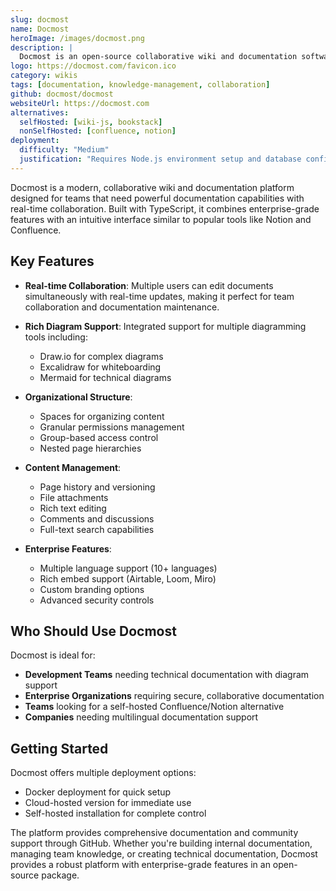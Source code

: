 ```yaml
---
slug: docmost
name: Docmost
heroImage: /images/docmost.png
description: |
  Docmost is an open-source collaborative wiki and documentation software that provides real-time collaboration, diagrams support, and enterprise features as an alternative to Confluence and Notion.
logo: https://docmost.com/favicon.ico
category: wikis
tags: [documentation, knowledge-management, collaboration]
github: docmost/docmost
websiteUrl: https://docmost.com
alternatives:
  selfHosted: [wiki-js, bookstack]
  nonSelfHosted: [confluence, notion]
deployment:
  difficulty: "Medium"
  justification: "Requires Node.js environment setup and database configuration. Docker deployment available but may need additional configuration for enterprise features."
---
```


Docmost is a modern, collaborative wiki and documentation platform designed for
teams that need powerful documentation capabilities with real-time
collaboration. Built with TypeScript, it combines enterprise-grade features with
an intuitive interface similar to popular tools like Notion and Confluence.

## Key Features

- **Real-time Collaboration**: Multiple users can edit documents simultaneously
  with real-time updates, making it perfect for team collaboration and
  documentation maintenance.

- **Rich Diagram Support**: Integrated support for multiple diagramming tools
  including:
  - Draw.io for complex diagrams
  - Excalidraw for whiteboarding
  - Mermaid for technical diagrams
- **Organizational Structure**:

  - Spaces for organizing content
  - Granular permissions management
  - Group-based access control
  - Nested page hierarchies

- **Content Management**:

  - Page history and versioning
  - File attachments
  - Rich text editing
  - Comments and discussions
  - Full-text search capabilities

- **Enterprise Features**:
  - Multiple language support (10+ languages)
  - Rich embed support (Airtable, Loom, Miro)
  - Custom branding options
  - Advanced security controls

## Who Should Use Docmost

Docmost is ideal for:

- **Development Teams** needing technical documentation with diagram support
- **Enterprise Organizations** requiring secure, collaborative documentation
- **Teams** looking for a self-hosted Confluence/Notion alternative
- **Companies** needing multilingual documentation support

## Getting Started

Docmost offers multiple deployment options:

- Docker deployment for quick setup
- Cloud-hosted version for immediate use
- Self-hosted installation for complete control

The platform provides comprehensive documentation and community support through
GitHub. Whether you're building internal documentation, managing team knowledge,
or creating technical documentation, Docmost provides a robust platform with
enterprise-grade features in an open-source package.
